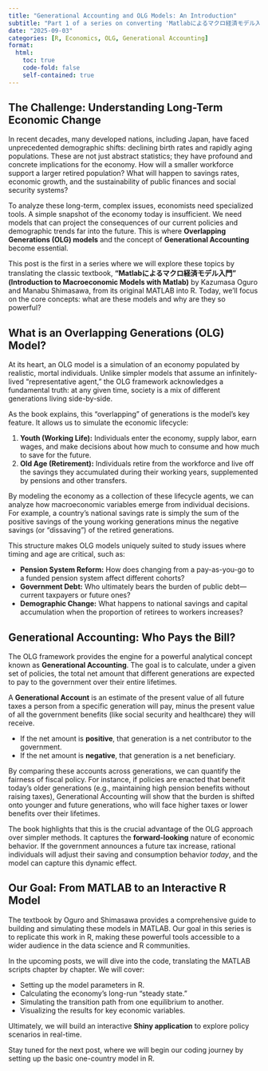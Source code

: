 ```yaml
---
title: "Generational Accounting and OLG Models: An Introduction"
subtitle: "Part 1 of a series on converting 'Matlabによるマクロ経済モデル入門' to R"
date: "2025-09-03"
categories: [R, Economics, OLG, Generational Accounting]
format:
  html:
    toc: true
    code-fold: false
    self-contained: true
---
```


## The Challenge: Understanding Long-Term Economic Change

In recent decades, many developed nations, including Japan, have faced unprecedented demographic shifts: declining birth rates and rapidly aging populations. These are not just abstract statistics; they have profound and concrete implications for the economy. How will a smaller workforce support a larger retired population? What will happen to savings rates, economic growth, and the sustainability of public finances and social security systems?

To analyze these long-term, complex issues, economists need specialized tools. A simple snapshot of the economy today is insufficient. We need models that can project the consequences of our current policies and demographic trends far into the future. This is where **Overlapping Generations (OLG) models** and the concept of **Generational Accounting** become essential.

This post is the first in a series where we will explore these topics by translating the classic textbook, **"Matlabによるマクロ経済モデル入門" (Introduction to Macroeconomic Models with Matlab)** by Kazumasa Oguro and Manabu Shimasawa, from its original MATLAB into R. Today, we'll focus on the core concepts: what are these models and why are they so powerful?

## What is an Overlapping Generations (OLG) Model?

At its heart, an OLG model is a simulation of an economy populated by realistic, mortal individuals. Unlike simpler models that assume an infinitely-lived "representative agent," the OLG framework acknowledges a fundamental truth: at any given time, society is a mix of different generations living side-by-side.

As the book explains, this "overlapping" of generations is the model's key feature. It allows us to simulate the economic lifecycle:

1.  **Youth (Working Life):** Individuals enter the economy, supply labor, earn wages, and make decisions about how much to consume and how much to save for the future.
2.  **Old Age (Retirement):** Individuals retire from the workforce and live off the savings they accumulated during their working years, supplemented by pensions and other transfers.

By modeling the economy as a collection of these lifecycle agents, we can analyze how macroeconomic variables emerge from individual decisions. For example, a country's national savings rate is simply the sum of the positive savings of the young working generations minus the negative savings (or "dissaving") of the retired generations.

This structure makes OLG models uniquely suited to study issues where timing and age are critical, such as:

*   **Pension System Reform:** How does changing from a pay-as-you-go to a funded pension system affect different cohorts?
*   **Government Debt:** Who ultimately bears the burden of public debt—current taxpayers or future ones?
*   **Demographic Change:** What happens to national savings and capital accumulation when the proportion of retirees to workers increases?

## Generational Accounting: Who Pays the Bill?

The OLG framework provides the engine for a powerful analytical concept known as **Generational Accounting**. The goal is to calculate, under a given set of policies, the total net amount that different generations are expected to pay to the government over their entire lifetimes.

A **Generational Account** is an estimate of the present value of all future taxes a person from a specific generation will pay, minus the present value of all the government benefits (like social security and healthcare) they will receive.

*   If the net amount is **positive**, that generation is a net contributor to the government.
*   If the net amount is **negative**, that generation is a net beneficiary.

By comparing these accounts across generations, we can quantify the fairness of fiscal policy. For instance, if policies are enacted that benefit today's older generations (e.g., maintaining high pension benefits without raising taxes), Generational Accounting will show that the burden is shifted onto younger and future generations, who will face higher taxes or lower benefits over their lifetimes.

The book highlights that this is the crucial advantage of the OLG approach over simpler methods. It captures the **forward-looking** nature of economic behavior. If the government announces a future tax increase, rational individuals will adjust their saving and consumption behavior *today*, and the model can capture this dynamic effect.

## Our Goal: From MATLAB to an Interactive R Model

The textbook by Oguro and Shimasawa provides a comprehensive guide to building and simulating these models in MATLAB. Our goal in this series is to replicate this work in R, making these powerful tools accessible to a wider audience in the data science and R communities.

In the upcoming posts, we will dive into the code, translating the MATLAB scripts chapter by chapter. We will cover:

*   Setting up the model parameters in R.
*   Calculating the economy's long-run "steady state."
*   Simulating the transition path from one equilibrium to another.
*   Visualizing the results for key economic variables.

Ultimately, we will build an interactive **Shiny application** to explore policy scenarios in real-time.

Stay tuned for the next post, where we will begin our coding journey by setting up the basic one-country model in R.
